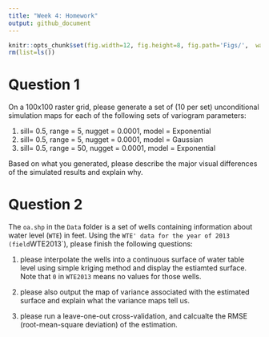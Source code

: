 ```yaml
---
title: "Week 4: Homework"
output: github_document
---
```


```r
knitr::opts_chunk$set(fig.width=12, fig.height=8, fig.path='Figs/',  warning=FALSE, message=FALSE)
rm(list=ls())
```
# Question 1

On a 100x100 raster grid, please generate a set of (10 per set)
unconditional simulation maps for each of the following sets of variogram
parameters:

1. sill= 0.5, range = 5, nugget = 0.0001, model = Exponential 
2. sill= 0.5, range = 5, nugget = 0.0001, model = Gaussian 
3. sill= 0.5, range = 50, nugget = 0.0001, model = Exponential 

Based on what you generated, please describe the major visual differences
of the simulated results and explain why. 

# Question 2

The `oa.shp` in the `Data` folder is a set of wells containing information
about water level (`WTE`) in feet. Using the `WTE' data for the year of
2013 (field `WTE2013`), please finish the following questions:

1. please interpolate the wells into a continuous surface of water table
   level using simple kriging method and display the estiamted surface.
   Note that `0` in `WTE2013` means no values for those wells.  

2. please also output the map of variance associated with the estimated
   surface and explain what the variance maps tell us. 

3. please run a leave-one-out cross-validation, and calcualte the RMSE
   (root-mean-square deviation) of the estimation. 


